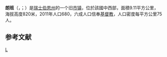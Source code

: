 {{地图误译/法语U2|issue=兰博因格}}
{{noteTA|G1=瑞士地名}}
{{Infobox Switzerland former municipality}}
'''朗班'''（{{lang-fr|Lamboing}}，{{IPA-fr|lɑ̃bwɛ̃}}；{{lang-de|label=德语旧名|Lamlingen}}）是[[瑞士|瑞士]][[伯恩州|伯恩州]]的一个旧[[市镇_(瑞士)|市镇]]，位於該國中西部，面積9.11平方公里，海拔高度820米，2011年人口680，六成人口信奉[[基督教|基督教]]，人口密度每平方公里75人。

== 参考文献 ==
{{Reflist}}

{{Switzerland-geo-stub}}
[[Category:伯恩州旧市镇|L]]